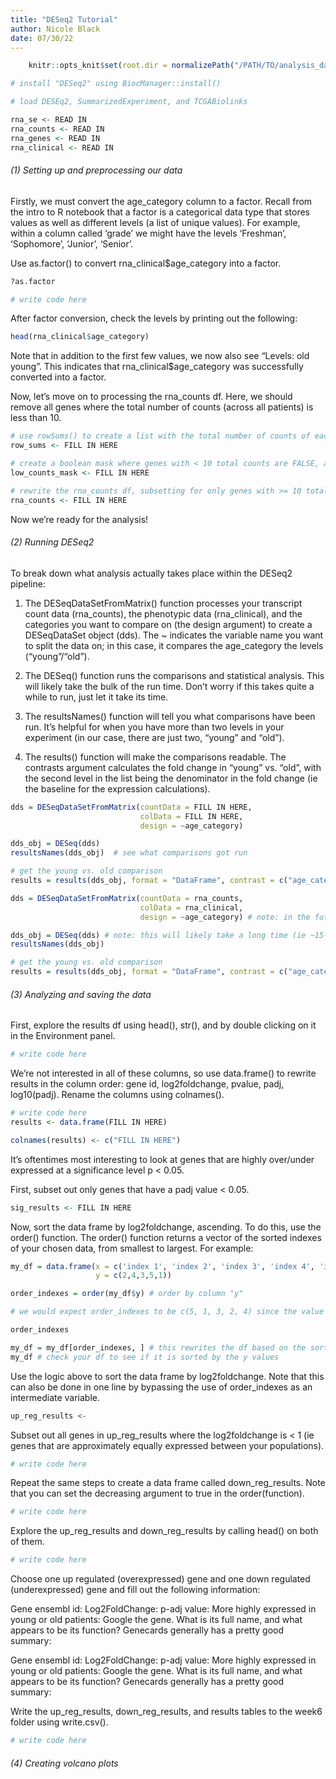 ```yaml
---
title: "DESeq2 Tutorial"
author: Nicole Black
date: 07/30/22
---
```


```r
    knitr::opts_knit$set(root.dir = normalizePath("/PATH/TO/analysis_data")) 
```

```r
# install "DESeq2" using BiocManager::install()

# load DESEq2, SummarizedExperiment, and TCGABiolinks
```

```r
rna_se <- READ IN
rna_counts <- READ IN
rna_genes <- READ IN
rna_clinical <- READ IN
```

###### (1) Setting up and preprocessing our data

Firstly, we must convert the age_category column to a factor. Recall from the intro to R notebook that a factor is a categorical data type that stores values as well as different levels (a list of unique values). For example, within a column called 'grade' we might have the levels 'Freshman', 'Sophomore', 'Junior', 'Senior'.

Use as.factor() to convert rna_clinical$age_category into a factor.

```r
?as.factor

# write code here
```

After factor conversion, check the levels by printing out the following:

```r
head(rna_clinical$age_category)
```

Note that in addition to the first few values, we now also see "Levels: old young". This indicates that rna_clinical$age_category was successfully converted into a factor.

Now, let's move on to processing the rna_counts df. Here, we should remove all genes where the total number of counts (across all patients) is less than 10.

```r
# use rowSums() to create a list with the total number of counts of each gene
row_sums <- FILL IN HERE

# create a boolean mask where genes with < 10 total counts are FALSE, and genes with >= 10 total counts are TRUE
low_counts_mask <- FILL IN HERE

# rewrite the rna_counts df, subsetting for only genes with >= 10 total counts
rna_counts <- FILL IN HERE
```

Now we're ready for the analysis!

###### (2) Running DESeq2

To break down what analysis actually takes place within the DESeq2 pipeline:

1. The DESeqDataSetFromMatrix() function processes your transcript count data (rna_counts), the phenotypic data (rna_clinical), and the categories you want to compare on (the design argument) to create a DESeqDataSet object (dds). The ~ indicates the variable name you want to split the data on; in this case, it compares the age_category the levels ("young"/"old").

2. The DESeq() function runs the comparisons and statistical analysis. This will likely take the bulk of the run time. Don't worry if this takes quite a while to run, just let it take its time.

3. The resultsNames() function will tell you what comparisons have been run. It’s helpful for when you have more than two levels in your experiment (in our case, there are just two, "young" and "old").

4. The results() function will make the comparisons readable. The contrasts argument calculates the fold change in "young" vs. "old", with the second level in the list being the denominator in the fold change (ie the baseline for the expression calculations).

```r
dds = DESeqDataSetFromMatrix(countData = FILL IN HERE,
                             colData = FILL IN HERE,
                             design = ~age_category)

dds_obj = DESeq(dds)
resultsNames(dds_obj)  # see what comparisons got run

# get the young vs. old comparison
results = results(dds_obj, format = "DataFrame", contrast = c("age_category", "young", "old"))
```


```r
dds = DESeqDataSetFromMatrix(countData = rna_counts,
                             colData = rna_clinical,
                             design = ~age_category) # note: in the future, you can add a condition to the design (ex: design = ~age_category +condition), this condition allows you to control for a variable, for example, stage at diagnosis, primary diagnosis, race, etc.

dds_obj = DESeq(dds) # note: this will likely take a long time (ie ~15-20 minutes)
resultsNames(dds_obj)

# get the young vs. old comparison
results = results(dds_obj, format = "DataFrame", contrast = c("age_category", "young", "old"))
```

###### (3) Analyzing and saving the data

First, explore the results df using head(), str(), and by double clicking on it in the Environment panel.

```r
# write code here
```

We're not interested in all of these columns, so use data.frame() to rewrite results in the column order: gene id, log2foldchange, pvalue, padj, log10(padj). Rename the columns using colnames().

```r
# write code here
results <- data.frame(FILL IN HERE)

colnames(results) <- c("FILL IN HERE")
```

It's oftentimes most interesting to look at genes that are highly over/under expressed at a significance level p < 0.05. 

First, subset out only genes that have a padj value < 0.05.

```r
sig_results <- FILL IN HERE
```

Now, sort the data frame by log2foldchange, ascending. To do this, use the order() function. The order() function returns a vector of the sorted indexes of your chosen data, from smallest to largest. For example:

```r
my_df = data.frame(x = c('index 1', 'index 2', 'index 3', 'index 4', 'index 5'),
                   y = c(2,4,3,5,1))

order_indexes = order(my_df$y) # order by column "y"

# we would expect order_indexes to be c(5, 1, 3, 2, 4) since the value 2 has the index 5, the value 2 has the index 1, the value 3 has the index 3, etc.

order_indexes

my_df = my_df[order_indexes, ] # this rewrites the df based on the sorted rows
my_df # check your df to see if it is sorted by the y values
```

Use the logic above to sort the data frame by log2foldchange. Note that this can also be done in one line by bypassing the use of order_indexes as an intermediate variable.

```r
up_reg_results <-
```

Subset out all genes in up_reg_results where the log2foldchange is < 1 (ie genes that are approximately equally expressed between your populations).

```r
# write code here
```

Repeat the same steps to create a data frame called down_reg_results. Note that you can set the decreasing argument to true in the order(function).

```r
# write code here
```

Explore the up_reg_results and down_reg_results by calling head() on both of them.

```r
# write code here
```

Choose one up regulated (overexpressed) gene and one down regulated (underexpressed) gene and fill out the following information:

Gene ensembl id:
Log2FoldChange:
p-adj value:
More highly expressed in young or old patients:
Google the gene. What is its full name, and what appears to be its function? Genecards generally has a pretty good summary:

Gene ensembl id:
Log2FoldChange:
p-adj value:
More highly expressed in young or old patients:
Google the gene. What is its full name, and what appears to be its function? Genecards generally has a pretty good summary:

Write the up_reg_results, down_reg_results, and results tables to the week6 folder using write.csv().

```r
# write code here
```

###### (4) Creating volcano plots

